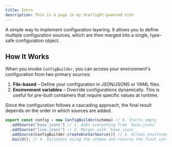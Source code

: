 ```yaml
---
title: Intro
description: This is a page in my Starlight-powered site
---
```



<IntroImg/>

A simple way to implement configuration layering. It allows you to define multiple configuration sources, which are then merged into a single, type-safe configuration object.

## How It Works

When you invoke `ConfigBuilder`, you can access your environment's configuration from two primary sources:

1. **File-based** – Define your configuration in JSON/JSON5 or YAML files.
2. **Environment variables** – Override configurations dynamically. This is useful for pre-built containers that require specific values at runtime.

Since the configuration follows a cascading approach, the final result depends on the order in which sources are added.

```ts
export const config = new ConfigBuilder(schema) // 0. Starts empty
  .addSource("base.jsonc") // 1. Adds everything from `base.jsonc`
  .addSource("live.jsonc") // 2. Merges with `base.jsonc`
  .addSource(ConfigBuilder.createEnvVarSource()) // 3. Allows environment variables to overwrite previous values
  .build(); // 4. Validates using the schema and returns the final configuration
```
